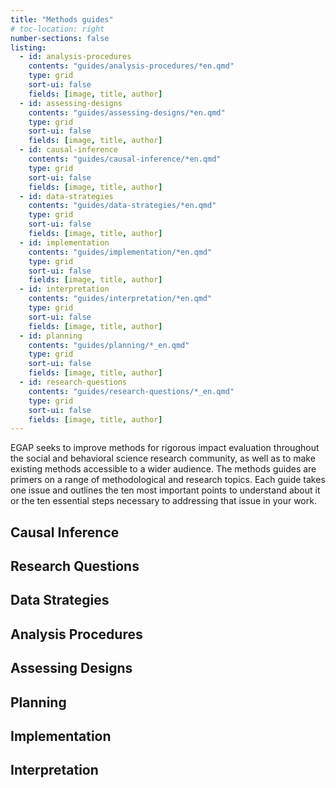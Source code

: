 ```yaml
---
title: "Methods guides"
# toc-location: right
number-sections: false
listing: 
  - id: analysis-procedures
    contents: "guides/analysis-procedures/*en.qmd"
    type: grid
    sort-ui: false
    fields: [image, title, author]
  - id: assessing-designs
    contents: "guides/assessing-designs/*en.qmd"
    type: grid
    sort-ui: false
    fields: [image, title, author]
  - id: causal-inference
    contents: "guides/causal-inference/*en.qmd"
    type: grid
    sort-ui: false
    fields: [image, title, author]
  - id: data-strategies
    contents: "guides/data-strategies/*en.qmd"
    type: grid
    sort-ui: false
    fields: [image, title, author]
  - id: implementation
    contents: "guides/implementation/*en.qmd"
    type: grid
    sort-ui: false
    fields: [image, title, author]
  - id: interpretation
    contents: "guides/interpretation/*en.qmd"
    type: grid
    sort-ui: false
    fields: [image, title, author]
  - id: planning
    contents: "guides/planning/*_en.qmd"
    type: grid
    sort-ui: false
    fields: [image, title, author]
  - id: research-questions
    contents: "guides/research-questions/*_en.qmd"
    type: grid
    sort-ui: false
    fields: [image, title, author]
---
```


EGAP seeks to improve methods for rigorous impact evaluation throughout the social and behavioral science research community, as well as to make existing methods accessible to a wider audience. The methods guides are primers on a range of methodological and research topics. Each guide takes one issue and outlines the ten most important points to understand about it or the ten essential steps necessary to addressing that issue in your work.

## Causal Inference

:::{#causal-inference}
:::

## Research Questions

:::{#research-questions}
:::

## Data Strategies

:::{#data-strategies}
:::

## Analysis Procedures 

:::{#analysis-procedures}
:::

## Assessing Designs

:::{#assessing-designs}
:::

## Planning

:::{#planning}
:::

## Implementation

:::{#implementation}
:::

## Interpretation

:::{#interpretation}
:::

